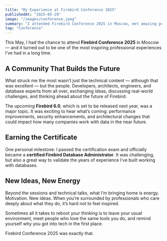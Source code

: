 ```yaml
---
title: "My Experience at Firebird Conference 2025"
publishedAt: "2025-05-29"
image: "/images/conferense.jpeg"
summary: "I attended Firebird Conference 2025 in Moscow, met amazing people, explored the upcoming Firebird 6.0, and earned my official database administrator certification."
tag: "Conference"
---
```


This May, I had the chance to attend **Firebird Conference 2025** in Moscow — and it turned out to be one of the most inspiring professional experiences I’ve had in a long time.

## A Community That Builds the Future

What struck me the most wasn’t just the technical content — although that was excellent — but the people. Developers, architects, engineers, and database experts from all over, exchanging ideas, discussing real-world challenges, and thinking ahead about the future of Firebird.

The upcoming **Firebird 6.0**, which is set to be released next year, was a major topic. It was exciting to hear what’s coming: performance improvements, security enhancements, and architectural changes that could impact how many companies work with data in the near future.

## Earning the Certificate

One personal milestone: I passed the certification exam and officially became a **certified Firebird Database Administrator**. It was challenging, but also a great way to validate the years of experience I’ve built working with databases.

## New Ideas, New Energy

Beyond the sessions and technical talks, what I’m bringing home is energy. Motivation. New ideas. When you’re surrounded by professionals who care deeply about what they do, it’s hard not to feel inspired.

Sometimes all it takes to reboot your thinking is to leave your usual environment, meet people who love the same tools you do, and remind yourself why you got into tech in the first place.

Firebird Conference 2025 was exactly that.